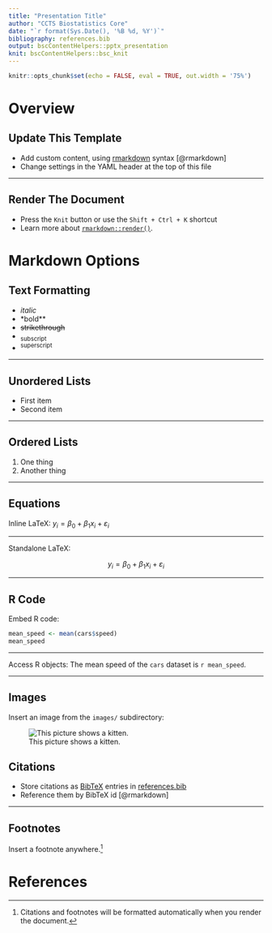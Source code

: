 ```yaml
---
title: "Presentation Title"
author: "CCTS Biostatistics Core"
date: "`r format(Sys.Date(), '%B %d, %Y')`"
bibliography: references.bib
output: bscContentHelpers::pptx_presentation
knit: bscContentHelpers::bsc_knit
---
```


```r
knitr::opts_chunk$set(echo = FALSE, eval = TRUE, out.width = '75%')
```

# Overview

## Update This Template

- Add custom content, using [rmarkdown](https://bookdown.org/yihui/rmarkdown/) syntax [@rmarkdown]
- Change settings in the YAML header at the top of this file

***

## Render The Document

- Press the `Knit` button or use the `Shift + Ctrl + K` shortcut
- Learn more about [`rmarkdown::render()`](https://rmarkdown.rstudio.com/docs/reference/render.html).

# Markdown Options

## Text Formatting

- *italic* 
- *bold** 
- ~~strikethrough~~ 
- ~subscript~ 
- ^superscript^

***

## Unordered Lists

* First item
* Second item

***

## Ordered Lists

1. One thing
2. Another thing

***

## Equations

Inline LaTeX: $y_i = \beta_0 + \beta_1x_i + \varepsilon_i$

<!-- manual slide break -->
***

Standalone LaTeX:

$$y_i = \beta_0 + \beta_1x_i + \varepsilon_i$$

***

## R Code

Embed R code: 

```r
mean_speed <- mean(cars$speed)
mean_speed
```

***

Access R objects: The mean speed of the `cars` dataset is `r mean_speed`.

***

## Images

Insert an image from the `images/` subdirectory:

![This picture shows a kitten.](images/kitten.jpg)

<!-- *** -->

<!-- TODO: fix references in this slide by incorporating bookdown; see https://bookdown.org/yihui/bookdown/a-single-document.html -->

<!-- Insert a numbered image and cross-reference it, as in Figure \@ref(fig:two-kittens): -->

<!-- ```{r two-kittens, fig.cap = "More kittens.", out.width="33%"} -->
<!-- knitr::include_graphics("images/two_kittens.jpg") -->
<!-- ``` -->


## Citations

- Store citations as [BibTeX](https://rmarkdown.rstudio.com/authoring_bibliographies_and_citations.html) entries in [references.bib](references.bib)
- Reference them by BibTeX id [@rmarkdown]

***

## Footnotes

Insert a footnote anywhere.[^my-note]

[^my-note]: Citations and footnotes will be formatted automatically when you render the document.

# References
